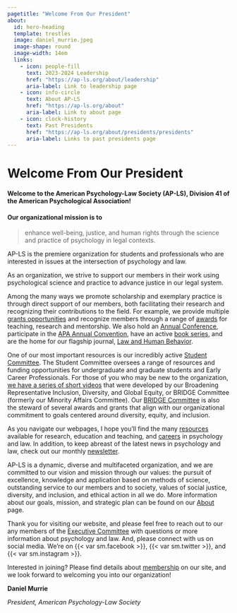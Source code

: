 ```yaml
---
pagetitle: "Welcome From Our President"
about: 
  id: hero-heading
  template: trestles
  image: daniel_murrie.jpeg
  image-shape: round
  image-width: 14em
  links:
    - icon: people-fill
      text: 2023-2024 Leadership
      href: "https://ap-ls.org/about/leadership"
      aria-label: Link to leadership page
    - icon: info-circle
      text: About AP-LS
      href: "https://ap-ls.org/about"
      aria-label: Link to about page
    - icon: clock-history
      text: Past Presidents
      href: "https://ap-ls.org/about/presidents/presidents"
      aria-label: Links to past presidents page
---
```


# Welcome From Our President

::: {#hero-heading}
#### Welcome to the American Psychology-Law Society (AP-LS), Division 41 of the American Psychological Association!

#### Our organizational mission is to

> enhance well-being, justice, and human rights through the science and practice of psychology in legal contexts.

AP-LS is the premiere organization for students and professionals who are interested in issues at the intersection of psychology and law.
:::

As an organization, we strive to support our members in their work using psychological science and practice to advance justice in our legal system.

Among the many ways we promote scholarship and exemplary practice is through direct support of our members, both facilitating their research and recognizing their contributions to the field. For example, we provide multiple [grants opportunities](../../awards/) and recognize members through a range of [awards](../../awards/) for teaching, research and mentorship. We also hold an [Annual Conference](../../conferences/), participate in the [APA Annual Convention](https://convention.apa.org/future-conventions), have an active [book series](../../publications/), and are the home for our flagship journal, [Law and Human Behavior](https://www.apa.org/pubs/journals/lhb/).

One of our most important resources is our incredibly active [Student Committee](https://www.apls-students.org/). The Student Committee oversees a range of resources and funding opportunities for undergraduate and graduate students and Early Career Professionals. For those of you who may be new to the organization, [we have a series of short videos](../../resources/videos/index.html) that were developed by our Broadening Representative Inclusion, Diversity, and Global Equity, or BRIDGE Committee (formerly our Minority Affairs Committee). Our [BRIDGE Committee](../committees.html) is also the steward of several awards and grants that align with our organizational commitment to goals centered around diversity, equity, and inclusion.

As you navigate our webpages, I hope you'll find the many [resources](../../resources/index.html) available for research, education and teaching, and [careers](../../resources/videos/careers2022/index.html) in psychology and law. In addition, to keep abreast of the latest news in psychology and law, check out our monthly [newsletter](../../resources/newsletter/index.html).

AP-LS is a dynamic, diverse and multifaceted organization, and we are committed to our vision and mission through our values: the pursuit of excellence, knowledge and application based on methods of science, outstanding service to our members and to society, values of social justice, diversity, and inclusion, and ethical action in all we do. More information about our goals, mission, and strategic plan can be found on our [About](../index.html) page.

Thank you for visiting our website, and please feel free to reach out to our any members of the [Executive Committee](../leadership.html) with questions or more information about psychology and law. And, please connect with us on social media. We're on {{< var sm.facebook >}}, {{< var sm.twitter >}}, and {{< var sm.instagram >}}.

Interested in joining? Please find details about [membership](../../membership/index.html) on our site, and we look forward to welcoming you into our organization!

**Daniel Murrie**

*President, American Psychology-Law Society*
